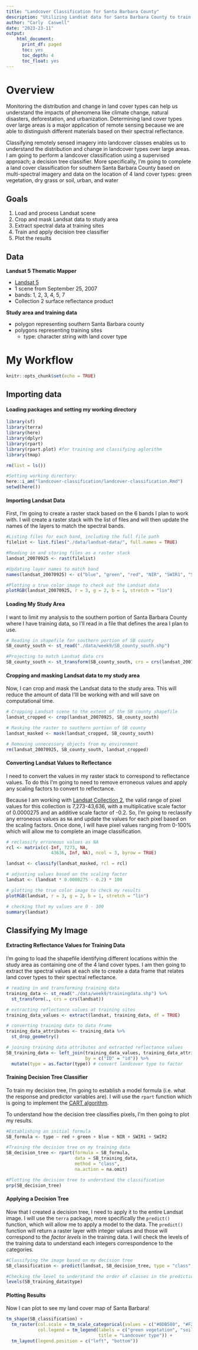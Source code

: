 ```yaml
---
title: "Landcover Classification for Santa Barbara County"
description: "Utilizing Landsat data for Santa Barbara County to train and apply a decision tree classifier for landcover types"
author: "Carly  Caswell"
date: "2023-23-11"
output:
    html_document:
      print_df: paged
      toc: yes
      toc_depth: 4
      toc_float: yes
---
```



# Overview

Monitoring the distribution and change in land cover types can help us understand the impacts of phenomena like climate change, natural disasters, deforestation, and urbanization. Determining land cover types over large areas is a major application of remote sensing because we are able to distinguish different materials based on their spectral reflectance.

Classifying remotely sensed imagery into landcover classes enables us to understand the distribution and change in landcover types over large areas. I am going to perform a landcover classification using a supervised approach; a decision tree classifier. More specifically, I'm going to complete a land cover classification for southern Santa Barbara County based on multi-spectral imagery and data on the location of 4 land cover types: green vegetation, dry grass or soil, urban, and water

## Goals

1. Load and process Landsat scene
2. Crop and mask Landsat data to study area
3. Extract spectral data at training sites
4. Train and apply decision tree classifier
5. Plot the results

## Data

**Landsat 5 Thematic Mapper**\

-   [Landsat 5](https://www.usgs.gov/landsat-missions/landsat-5)
-   1 scene from September 25, 2007\
-   bands: 1, 2, 3, 4, 5, 7
-   Collection 2 surface reflectance product\

**Study area and training data**

-   polygon representing southern Santa Barbara county
-   polygons representing training sites\
    -   type: character string with land cover type\

# My Workflow

```r
knitr::opts_chunk$set(echo = TRUE)
```

## Importing data

#### Loading packages and setting my working directory

```r
library(sf)
library(terra)
library(here)
library(dplyr)
library(rpart)
library(rpart.plot) #for training and classifying aglorithm
library(tmap)

rm(list = ls())

#Setting working directory:
here::i_am("landcover-classification/landcover-classification.Rmd")
setwd(here())
```

#### Importing Landsat Data

First, I'm going to create a raster stack based on the 6 bands I plan to work with. I will create a raster stack with the list of files and will then update the names of the layers to match the spectral bands.

```r
#Listing files for each band, including the full file path
filelist <- list.files("./data/landsat-data/", full.names = TRUE)

#Reading in and storing files as a raster stack
landsat_20070925 <- rast(filelist)

#Updating layer names to match band
names(landsat_20070925) <- c("blue", "green", "red", "NIR", "SWIR1", "SWIR2")

#Plotting a true color image to check out the Landsat data
plotRGB(landsat_20070925, r = 3, g = 2, b = 1, stretch = "lin")
```

#### Loading My Study Area

I want to limit my analysis to the southern portion of Santa Barbara County where I have training data, so I'll read in a file that defines the area I plan to use.

```r
# Reading in shapefile for southern portion of SB county
SB_county_south <- st_read("./data/week9/SB_county_south.shp")

#Projecting to match Landsat data crs
SB_county_south <- st_transform(SB_county_south, crs = crs(landsat_20070925))
```

#### Cropping and masking Landsat data to my study area

Now, I can crop and mask the Landsat data to the study area. This will reduce the amount of data I'lll be working with and will save on computational time. 

```r
# Cropping Landsat scene to the extent of the SB county shapefile
landsat_cropped <- crop(landsat_20070925, SB_county_south)

# Masking the raster to southern portion of SB county
landsat_masked <- mask(landsat_cropped, SB_county_south)

# Removing unnecessary objects from my environment
rm(landsat_20070925, SB_county_south, landsat_cropped)
```

#### Converting Landsat Values to Reflectance

I need to convert the values in my raster stack to correspond to reflectance values. To do this I'm going to need to remove erroneous values and apply any scaling factors to convert to reflectance.

Because I am working with [Landsat Collection 2](https://www.usgs.gov/landsat-missions/landsat-collection-2), the valid range of pixel values for this collection is 7,273-43,636, with a multiplicative scale factor of 0.0000275 and an additive scale factor of -0.2. So, I'm going to reclassify any erroneous values as `NA` and update the values for each pixel based on the scaling factors. Once done, I will have pixel values ranging from 0-100% which will allow me to complete an image classification.

```r
# reclassify erroneous values as NA
rcl <- matrix(c(-Inf, 7273, NA,
                 43636, Inf, NA), ncol = 3, byrow = TRUE)

landsat <- classify(landsat_masked, rcl = rcl)

# adjusting values based on the scaling factor
landsat <- (landsat * 0.0000275 - 0.2) * 100

# plotting the true color image to check my results
plotRGB(landsat, r = 3, g = 2, b = 1, stretch = "lin")

# checking that my values are 0 - 100
summary(landsat)
```

## Classifying My Image

#### Extracting Reflectance Values for Training Data

I'm going to load the shapefile identifying different locations within the study area as containing one of the 4 land cover types. I am then going to extract the spectral values at each site to create a data frame that relates land cover types to their spectral reflectance.

```r
# reading in and transforming training data
training_data <- st_read("./data/week9/trainingdata.shp") %>%
  st_transform(., crs = crs(landsat))

# extracting reflectance values at training sites
training_data_values <- extract(landsat, training_data, df = TRUE)

# converting training data to data frame
training_data_attributes <- training_data %>%
  st_drop_geometry()

# joining training data attributes and extracted reflectance values
SB_training_data <- left_join(training_data_values, training_data_attributes,
                              by = c("ID" = "id")) %>%
  mutate(type = as.factor(type)) # convert landcover type to factor
```

#### Training Decision Tree Classifier

To train my decision tree, I'm going to establish a model formula (i.e. what the response and predictor variables are). I will use the `rpart` function which is going to implement the [CART algorithm](https://medium.com/geekculture/decision-trees-with-cart-algorithm-7e179acee8ff). 

To understand how the decision tree classifies pixels, I'm then going to plot my results. 

```r
#Establishing an initial formula
SB_formula <- type ~ red + green + blue + NIR + SWIR1 + SWIR2

#Training the decision tree on my training data
SB_decision_tree <- rpart(formula = SB_formula,
                          data = SB_training_data,
                          method = "class",
                          na.action = na.omit)

#Plotting the decision tree to understand the classification
prp(SB_decision_tree)
```

#### Applying a Decision Tree

Now that I created a decision tree, I need to apply it to the entire Landsat image. I will use the `terra` package, more specifically the `predict()` function, which will allow me to apply a model to the data. The `predict()` function will return a raster layer with integer values and those will correspond to the *factor levels* in the training data. I will check the levels of the training data to understand each integers correspondence to the categories. 

```r
#Classifying the image based on my decision tree
SB_classification <- predict(landsat, SB_decision_tree, type = "class", na.rm = TRUE)

#Checking the level to understand the order of classes in the prediction
levels(SB_training_data$type)

```

#### Plotting Results

Now I can plot to see my land cover map of Santa Barbara!

```r
tm_shape(SB_classification) +
  tm_raster(col.scale = tm_scale_categorical(values = c("#8DB580", "#F2DDA4", "#7E8987", "#6A8EAE")),
            col.legend = tm_legend(labels = c("green vegetation", "soil/dead grass", "urban", "water"),
                                   title = "Landcover type")) +
  tm_layout(legend.position = c("left", "bottom"))
```

